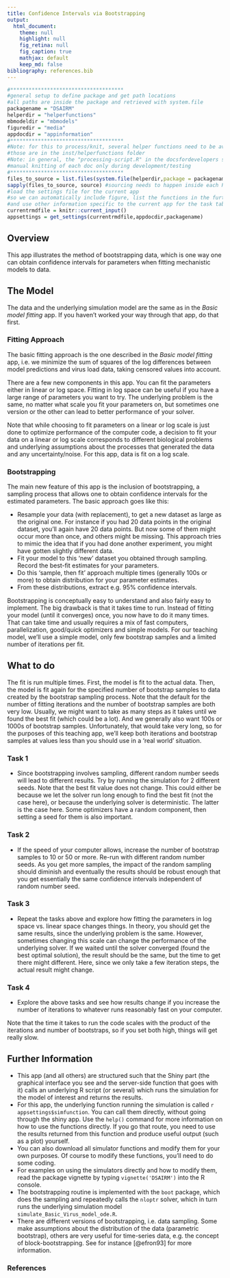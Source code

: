 ```yaml
---
title: Confidence Intervals via Bootstrapping
output:
  html_document:
    theme: null
    highlight: null
    fig_retina: null
    fig_caption: true
    mathjax: default 
    keep_md: false
bibliography: references.bib
---
```


```r
#*************************************
#general setup to define package and get path locations
#all paths are inside the package and retrieved with system.file
packagename = "DSAIRM"
helperdir = "helperfunctions"
mbmodeldir = "mbmodels"
figuredir = "media"
appdocdir = "appinformation" 
#*************************************
#Note: for this to process/knit, several helper functions need to be available (sourced) first
#those are in the inst/helperfunctions folder
#Note: in general, the "processing-script.R" in the docsfordevelopers should be used to produce the html docs
#manual knitting of each doc only during development/testing
#*************************************
files_to_source = list.files(system.file(helperdir,package = packagename),full.names=TRUE)
sapply(files_to_source, source) #sourcing needs to happen inside each Rmd file since knitr starts a new environment
#load the settings file for the current app 
#so we can automatically include figure, list the functions in the further information section
#and use other information specific to the current app for the task table generation
currentrmdfile = knitr::current_input() 
appsettings = get_settings(currentrmdfile,appdocdir,packagename)
```



## Overview {#shinytab1}
This app illustrates the method of bootstrapping data, which is one way one can obtain confidence intervals for parameters when fitting mechanistic models to data.


## The Model {#shinytab2} 

The data and the underlying simulation model are the same as in the _Basic model fitting_ app. If you haven't worked your way through that app, do that first.

### Fitting Approach
The basic fitting approach is the one described in the _Basic model fitting_ app, i.e. we minimize the sum of squares of the log differences between model predictions and virus load data, taking censored values into account.

There are a few new components in this app. You can fit the parameters either in linear or log space. Fitting in log space can be useful if you have a large range of parameters you want to try. The underlying problem is the same, no matter what scale you fit your parameters on, but sometimes one version or the other can lead to better performance of your solver.

Note that while choosing to fit parameters on a linear or log scale is just done to optimize performance of the computer code, a decision to fit your data on a linear or log scale corresponds to different biological problems and underlying assumptions about the processes that generated the data and any uncertainty/noise. For this app, data is fit on a log scale. 

### Bootstrapping
The main new feature of this app is the inclusion of bootstrapping, a sampling process that allows one to obtain confidence intervals for the estimated parameters. The basic approach goes like this:

* Resample your data (with replacement), to get a new dataset as large as the original one. For instance if you had 20 data points in the original dataset, you'll again have 20 data points. But now some of them might occur more than once, and others might be missing. This approach tries to mimic the idea that if you had done another experiment, you might have gotten slightly different data.
* Fit your model to this 'new' dataset you obtained through sampling. Record the best-fit estimates for your parameters.
* Do this 'sample, then fit' approach multiple times (generally 100s or more) to obtain distribution for your parameter estimates.
* From these distributions, extract e.g. 95% confidence intervals.

Bootstrapping is conceptually easy to understand and also fairly easy to implement. The big drawback is that it takes time to run. Instead of fitting your model (until it converges) once, you now have to do it many times. That can take time and usually requires a mix of fast computers, parallelization, good/quick optimizers and simple models. For our teaching model, we'll use a simple model, only few bootstrap samples and a limited number of iterations per fit. 


## What to do {#shinytab3}
The fit is run multiple times. First, the model is fit to the actual data. Then, the model is fit again for the specified number of bootstrap samples to data created by the bootstrap sampling process. Note that the default for the number of fitting iterations and the number of bootstrap samples are both very low. Usually, we might want to take as many steps as it takes until we found the best fit (which could be a lot). And we generally also want 100s or 1000s of bootstrap samples. Unfortunately, that would take very long, so for the purposes of this teaching app, we'll keep both iterations and bootstrap samples at values less than you should use in a 'real world' situation.


### Task 1 
* Since bootstrapping involves sampling, different random number seeds will lead to different results. Try by running the simulation for 2 different seeds. Note that the best fit value does not change. This could either be because we let the solver run long enough to find the best fit (not the case here), or because the underlying solver is deterministic. The latter is the case here. Some optimizers have a random component, then setting a seed for them is also important. 

### Task 2 
* If the speed of your computer allows, increase the number of bootstrap samples to 10 or 50 or more. Re-run with different random number seeds. As you get more samples, the impact of the random sampling should diminish and eventually the results should be robust enough that you get essentially the same confidence intervals independent of random number seed.

### Task 3
* Repeat the tasks above and explore how fitting the parameters in log space vs. linear space changes things. In theory, you should get the same results, since the underlying problem is the same. However, sometimes changing this scale can change the performance of the underlying solver. If we waited until the solver converged (found the best optimal solution), the result should be the same, but the time to get there might different. Here, since we only take a few iteration steps, the actual result might change.

### Task 4
* Explore the above tasks and see how results change if you increase the number of iterations to whatever runs reasonably fast on your computer.

Note that the time it takes to run the code scales with the product of the iterations and number of bootstraps, so if you set both high, things will get really slow.

## Further Information {#shinytab4}
* This app (and all others) are structured such that the Shiny part (the graphical interface you see and the server-side function that goes with it) calls an underlying R script (or several) which runs the simulation for the model of interest and returns the results.
* For this app, the underlying function running the simulation is called ``r appsettings$simfunction``. You can call them directly, without going through the shiny app. Use the `help()` command for more information on how to use the functions directly. If you go that route, you need to use the results returned from this function and produce useful output (such as a plot) yourself. 
* You can also download all simulator functions and modify them for your own purposes.  Of course to modify these functions, you'll need to do some coding.
* For examples on using the simulators directly and how to modify them, read the package vignette by typing `vignette('DSAIRM')` into the R console.
* The bootstrapping routine is implemented with the `boot` package, which does the sampling and repeatedly calls the `nloptr` solver, which in turn runs the underlying simulation model `simulate_Basic_Virus_model_ode.R`.
* There are different versions of bootstrapping, i.e. data sampling. Some make assumptions about the distribution of the data (parametric bootstrap), others are very useful for time-series data, e.g. the concept of block-bootstrapping. See for instance [@efron93] for more information.


### References


